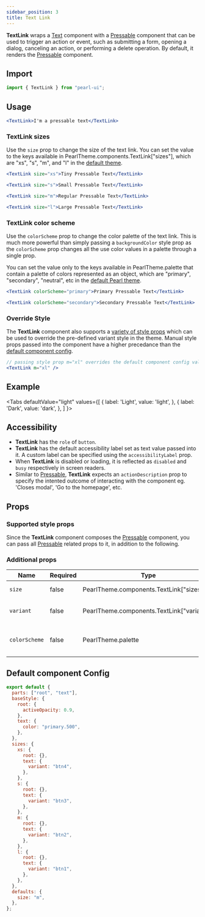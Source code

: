 ```yaml
---
sidebar_position: 3
title: Text Link
---
```


**TextLink** wraps a [Text](../typography/Text) component with a [Pressable](./Pressable) component that can be used to trigger an action or event, such as submitting a form, opening a dialog, canceling an action, or performing a delete operation. By default, it renders the [Pressable](./Pressable) component.

## Import

```jsx
import { TextLink } from "pearl-ui";
```

## Usage

```jsx
<TextLink>I'm a pressable text</TextLink>
```

### TextLink sizes

Use the `size` prop to change the size of the text link. You can set the value to the keys available in <t>PearlTheme.components.TextLink["sizes"]</t>, which are <t>"xs"</t>, <t>"s"</t>, <t>"m"</t>, and <t>"l"</t> in the [default theme](#default-component-config).

```jsx
<TextLink size="xs">Tiny Pressable Text</TextLink>

<TextLink size="s">Small Pressable Text</TextLink>

<TextLink size="m">Regular Pressable Text</TextLink>

<TextLink size="l">Large Pressable Text</TextLink>
```

### TextLink color scheme

Use the `colorScheme` prop to change the color palette of the text link. This is much more powerful than simply passing a `backgroundColor` style prop as the `colorScheme` prop changes all the use color values in a palette through a single prop.

You can set the value only to the keys available in <t>PearlTheme.palette</t> that contain a palette of colors represented as an object, which are <t>"primary"</t>, <t>"secondary"</t>, <t>"neutral"</t>, etc in the [default Pearl theme](../../theming/default-theme#color-palette).

```jsx
<TextLink colorScheme="primary">Primary Pressable Text</TextLink>

<TextLink colorScheme="secondary">Secondary Pressable Text</TextLink>
```

### Override Style

The **TextLink** component also supports a [variety of style props](#supported-style-props) which can be used to override the pre-defined variant style in the theme. Manual style props passed into the component have a higher precedance than the [default component config](#default-component-config).

```jsx
// passing style prop m="xl" overrides the default component config value
<TextLink m="xl" />
```

## Example


<Tabs
  defaultValue="light"
  values={[
    { label: 'Light', value: 'light', },
    { label: 'Dark', value: 'dark', },
  ]
}>
<TabItem value="light">

<Snack snackId="@agrawal-rohit/textlink-light" />

</TabItem>

<TabItem value="dark">

<Snack snackId="@agrawal-rohit/textlink-dark" />

</TabItem>
</Tabs>

## Accessibility

- **TextLink** has the `role` of `button`.
- **TextLink** has the default accessibility label set as text value passed into it. A custom label can be specified using the `accessibilityLabel` prop.
- When **TextLink** is disabled or loading, it is reflected as `disabled` and `busy` respectively in screen readers.
- Similar to [Pressable](./Pressable), **TextLink** expects an `actionDescription` prop to specify the intented outcome of interacting with the component eg. 'Closes modal', 'Go to the homepage', etc.

## Props

### Supported style props

Since the **TextLink** component composes the [Pressable](./Pressable) component, you can pass all [Pressable](./Pressable) related props to it, in addition to the following.

### Additional props

| Name          | Required | Type                                              | Default     | Description                            |
| ------------- | -------- | ------------------------------------------------- | ----------- | -------------------------------------- |
| `size`        | false    | <t>PearlTheme.components.TextLink["sizes"]</t>    | `"m"`       | Size of the text link.                 |
| `variant`     | false    | <t>PearlTheme.components.TextLink["variants"]</t> |             | Variant of the text link.              |
| `colorScheme` | false    | <t>PearlTheme.palette</t>                         | `"primary"` | Active color palette of the text link. |

## Default component Config

```js
export default {
  parts: ["root", "text"],
  baseStyle: {
    root: {
      activeOpacity: 0.9,
    },
    text: {
      color: "primary.500",
    },
  },
  sizes: {
    xs: {
      root: {},
      text: {
        variant: "btn4",
      },
    },
    s: {
      root: {},
      text: {
        variant: "btn3",
      },
    },
    m: {
      root: {},
      text: {
        variant: "btn2",
      },
    },
    l: {
      root: {},
      text: {
        variant: "btn1",
      },
    },
  },
  defaults: {
    size: "m",
  },
};
```
